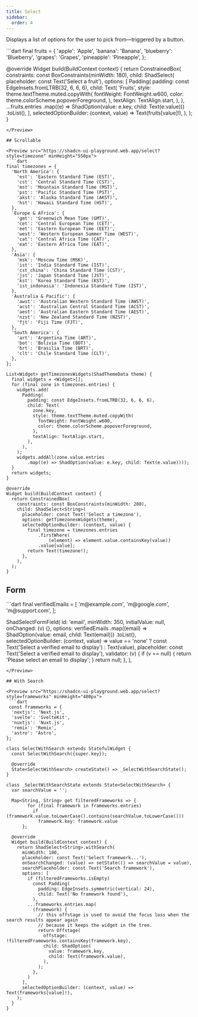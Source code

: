 ```yaml
---
title: Select
sidebar:
  order: 4
---
```


Displays a list of options for the user to pick from—triggered by a button.

<Preview src="https://shadcn-ui-playground.web.app/select" minHeight="300px">
 ```dart
final fruits = {
  'apple': 'Apple',
  'banana': 'Banana',
  'blueberry': 'Blueberry',
  'grapes': 'Grapes',
  'pineapple': 'Pineapple',
};

@override
Widget build(BuildContext context) {
  return ConstrainedBox(
    constraints: const BoxConstraints(minWidth: 180),
    child: ShadSelect<String>(
      placeholder: const Text('Select a fruit'),
      options: [
        Padding(
          padding: const EdgeInsets.fromLTRB(32, 6, 6, 6),
          child: Text(
            'Fruits',
            style: theme.textTheme.muted.copyWith(
              fontWeight: FontWeight.w600,
              color: theme.colorScheme.popoverForeground,
            ),
            textAlign: TextAlign.start,
          ),
        ),
        ...fruits.entries
            .map((e) =>
                ShadOption(value: e.key, child: Text(e.value)))
            .toList(),
      ],
      selectedOptionBuilder: (context, value) =>
          Text(fruits[value]!),
    ),
  );
}
```
</Preview>

## Scrollable

<Preview src="https://shadcn-ui-playground.web.app/select?style=timezone" minHeight="550px">
 ```dart
final timezones = {
  'North America': {
    'est': 'Eastern Standard Time (EST)',
    'cst': 'Central Standard Time (CST)',
    'mst': 'Mountain Standard Time (MST)',
    'pst': 'Pacific Standard Time (PST)',
    'akst': 'Alaska Standard Time (AKST)',
    'hst': 'Hawaii Standard Time (HST)',
  },
  'Europe & Africa': {
    'gmt': 'Greenwich Mean Time (GMT)',
    'cet': 'Central European Time (CET)',
    'eet': 'Eastern European Time (EET)',
    'west': 'Western European Summer Time (WEST)',
    'cat': 'Central Africa Time (CAT)',
    'eat': 'Eastern Africa Time (EAT)',
  },
  'Asia': {
    'msk': 'Moscow Time (MSK)',
    'ist': 'India Standard Time (IST)',
    'cst_china': 'China Standard Time (CST)',
    'jst': 'Japan Standard Time (JST)',
    'kst': 'Korea Standard Time (KST)',
    'ist_indonasia': 'Indonesia Standard Time (IST)',
  },
  'Australia & Pacific': {
    'awst': 'Australian Western Standard Time (AWST)',
    'acst': 'Australian Central Standard Time (ACST)',
    'aest': 'Australian Eastern Standard Time (AEST)',
    'nzst': 'New Zealand Standard Time (NZST)',
    'fjt': 'Fiji Time (FJT)',
  },
  'South America': {
    'art': 'Argentina Time (ART)',
    'bot': 'Bolivia Time (BOT)',
    'brt': 'Brasilia Time (BRT)',
    'clt': 'Chile Standard Time (CLT)',
  },
};

List<Widget> getTimezonesWidgets(ShadThemeData theme) {
  final widgets = <Widget>[];
  for (final zone in timezones.entries) {
    widgets.add(
      Padding(
        padding: const EdgeInsets.fromLTRB(32, 6, 6, 6),
        child: Text(
          zone.key,
          style: theme.textTheme.muted.copyWith(
            fontWeight: FontWeight.w600,
            color: theme.colorScheme.popoverForeground,
          ),
          textAlign: TextAlign.start,
        ),
      ),
    );
    widgets.addAll(zone.value.entries
        .map((e) => ShadOption(value: e.key, child: Text(e.value))));
  }
  return widgets;
}

@override
Widget build(BuildContext context) {
  return ConstrainedBox(
    constraints: const BoxConstraints(minWidth: 280),
    child: ShadSelect<String>(
      placeholder: const Text('Select a timezone'),
      options: getTimezonesWidgets(theme),
      selectedOptionBuilder: (context, value) {
        final timezone = timezones.entries
            .firstWhere(
                (element) => element.value.containsKey(value))
            .value[value];
        return Text(timezone!);
      },
    ),
  );
}
```
</Preview>

## Form

<Preview src="https://shadcn-ui-playground.web.app/form?style=selectField" minHeight="400px">
 ```dart
final verifiedEmails = [
  'm@example.com',
  'm@google.com',
  'm@support.com',
];

ShadSelectFormField<String>(
  id: 'email',
  minWidth: 350,
  initialValue: null,
  onChanged: (v) {},
  options: verifiedEmails
      .map((email) =>
          ShadOption(value: email, child: Text(email)))
      .toList(),
  selectedOptionBuilder: (context, value) => value ==
          'none'
      ? const Text('Select a verified email to display')
      : Text(value),
  placeholder:
      const Text('Select a verified email to display'),
  validator: (v) {
    if (v == null) {
      return 'Please select an email to display';
    }
    return null;
  },
),
```
</Preview>

## With Search

<Preview src="https://shadcn-ui-playground.web.app/select?style=frameworks" minHeight="400px">
 ```dart
 const frameworks = {
  'nextjs': 'Next.js',
  'svelte': 'SvelteKit',
  'nuxtjs': 'Nuxt.js',
  'remix': 'Remix',
  'astro': 'Astro',
};

class SelectWithSearch extends StatefulWidget {
  const SelectWithSearch({super.key});

  @override
  State<SelectWithSearch> createState() => _SelectWithSearchState();
}

class _SelectWithSearchState extends State<SelectWithSearch> {
  var searchValue = '';

  Map<String, String> get filteredFrameworks => {
        for (final framework in frameworks.entries)
          if (framework.value.toLowerCase().contains(searchValue.toLowerCase()))
            framework.key: framework.value
      };

  @override
  Widget build(BuildContext context) {
    return ShadSelect<String>.withSearch(
      minWidth: 180,
      placeholder: const Text('Select framework...'),
      onSearchChanged: (value) => setState(() => searchValue = value),
      searchPlaceholder: const Text('Search framework'),
      options: [
        if (filteredFrameworks.isEmpty)
          const Padding(
            padding: EdgeInsets.symmetric(vertical: 24),
            child: Text('No framework found'),
          ),
        ...frameworks.entries.map(
          (framework) {
            // this offstage is used to avoid the focus loss when the search results appear again
            // because it keeps the widget in the tree.
            return Offstage(
              offstage: !filteredFrameworks.containsKey(framework.key),
              child: ShadOption(
                value: framework.key,
                child: Text(framework.value),
              ),
            );
          },
        )
      ],
      selectedOptionBuilder: (context, value) => Text(frameworks[value]!),
    );
  }
}
```
</Preview>

